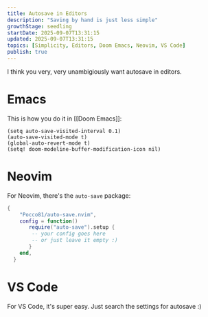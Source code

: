 ```yaml
---
title: Autosave in Editors
description: "Saving by hand is just less simple"
growthStage: seedling
startDate: 2025-09-07T13:31:15
updated: 2025-09-07T13:31:15
topics: [Simplicity, Editors, Doom Emacs, Neovim, VS Code]
publish: true
---
```


I think you very, very unambigiously want autosave in editors.

# Emacs

This is how you do it in [[Doom Emacs]]:

```elisp
(setq auto-save-visited-interval 0.1)
(auto-save-visited-mode t)
(global-auto-revert-mode t)
(setq! doom-modeline-buffer-modification-icon nil)
```

# Neovim

For Neovim, there's the `auto-save` package:

```lua
{
    "Pocco81/auto-save.nvim",
    config = function()
       require("auto-save").setup {
        -- your config goes here
        -- or just leave it empty :)
       }
    end,
  }
```

# VS Code

For VS Code, it's super easy. Just search the settings for autosave :)
